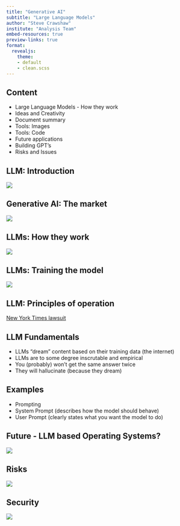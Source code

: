 ```yaml
---
title: "Generative AI"
subtitle: "Large Language Models"
author: "Steve Crawshaw"
institute: "Analysis Team"
embed-resources: true
preview-links: true
format:
  revealjs:
    theme: 
    - default
    - clean.scss
---
```



## Content {background-image="plots/weca_ppt_image_sized_3.png"}

- Large Language Models - How they work
- Ideas and Creativity
- Document summary
- Tools: Images
- Tools: Code
- Future applications
- Building GPT's
- Risks and Issues

## LLM: Introduction {background-image="plots/weca_ppt_image_sized_3.png"}

![](plots/wikipedias-most-popular-articles-of-2023-v0-imoiun5gb05c1.webp)

## Generative AI: The market {background-image="plots/weca_ppt_image_sized_3.png"}

![](plots/llm_list.png)

## LLMs: How they work {background-image="plots/weca_ppt_image_sized_3.png"}
![](plots/llm_predict.png)

## LLMs: Training the model {background-image="plots/weca_ppt_image_sized_3.png"}
![](plots/llm_training_overview.png)


## LLM: Principles of operation {background-image="plots/weca_ppt_image_sized_3.png"}

[New York Times lawsuit](https://s3.eu-central-1.amazonaws.com/up.raindrop.io/raindrop/files/713/595/922/NYT_LLM_POA.pdf?X-Amz-Algorithm=AWS4-HMAC-SHA256&X-Amz-Content-Sha256=UNSIGNED-PAYLOAD&X-Amz-Credential=ASIAZWICFKR6WVGSFWFG%2F20240308%2Feu-central-1%2Fs3%2Faws4_request&X-Amz-Date=20240308T092329Z&X-Amz-Expires=1800&X-Amz-Security-Token=IQoJb3JpZ2luX2VjENn%2F%2F%2F%2F%2F%2F%2F%2F%2F%2FwEaDGV1LWNlbnRyYWwtMSJHMEUCIQDSsylaSWesOpvBYljWNi5f0T9KeniFGQA1v508PRrqVQIgDjH96NaH0IW%2BKnofjkuHNQYQ0nt%2BnrlH5igOsSxJOcYqgQQI0v%2F%2F%2F%2F%2F%2F%2F%2F%2F%2FARAAGgw2NjYyNjEzNDU0MDUiDENLxR8Oa0OGgstzFCrVA5nADpS8zvruX85923IXWkfSGjVDZ7Eo5OU73E5buXz9d3%2FIroHj1d87ZmVc7op7ndoqneOaMEnOVpI07VGXawCWS2P3P8IWa2dcEqfSdH7jfKykxsS3qAa%2F9tT07N2Db91jJG6tnniUaGJdXxOfhY7qGLybB1c9SL%2F3%2FXNJzej%2BKSpbO5nCOdcZzhOvTGgoNkavD478WkN3tzGtjFnL8s2rp0W26iw7S4%2FedhPohpzlkpmikjI0m80YC2I9E84kX77Tpm7OMf0RYxO7EbY1jKIlHHkldrpdu610e%2FAoZqZC7A%2FWbC8ZlQ8MsswTPstFyI5yVJ4MU0gCindvzZi1uNgSGjZVPsa6nO4f%2BE%2FQhG5WBA4V9mCdGzze54NGJYBPsRjQaiW5PnksRE4MI2OpjIMjbZJjLg0z11ZJq09OoOQqFoLAi7ttpB9qjPLhgrtSvqR6RCiCiIfLuEehEkzsnFvb1p%2B9K6d%2BLoSmhUsJuHRyjzyfbS9RVS024eecc7jblDN45URGgx88oWiRMaWD%2FViTTToVFb%2FBB9uCHBvRTMfjz6li8HzGEyuO3zoiyySXfBgxVtzXJkdNTU8NgHLH2D5BPHztZpaNcoAbaw8hlEquGMc1xAUw16SrrwY6pQGHaMrF8GHNhksodyQh9wQ4dsP4chDIWP0QEvWQkKKQpRuru%2FUrHaSM%2BG0LeXx8k%2Fzzxoc1Sry%2F%2Fmhf7EPOr9qzoVJs9K9BB9tTb55nNyrcjjNHx0kar476kMnCSB2b7xeVYV4V5yo0wWFE%2FWvWFCy2SVcJEmAAkkMKdd4h4CY2%2F%2FFQho6Ij4zvJghzRIlRGNWC7MwY5EAuKemhdiDZXpam7lWwCdM%3D&X-Amz-Signature=2d312ad3feb73445bfb1310d87cf49e575a5c6151e3ad3f73c267c01c64afdb1&X-Amz-SignedHeaders=host&x-id=GetObject)


## LLM Fundamentals {background-image="plots/weca_ppt_image_sized_3.png"}

- LLMs "dream" content based on their training data (the internet)
- LLMs are to some degree inscrutable and empirical
- You (probably) won't get the same answer twice
- They will hallucinate (because they dream)


## Examples {background-image="plots/weca_ppt_image_sized_3.png"}

- Prompting
- System Prompt (describes how the model should behave)
- User Prompt (clearly states what you want the model to do)

## Future - LLM based Operating Systems? {background-image="plots/weca_ppt_image_sized_3.png"}
![](plots/llm-future.png)

## Risks {background-image="plots/weca_ppt_image_sized_3.png"}
![](plots/freehugs.jpg)


## Security {background-image="plots/weca_ppt_image_sized_3.png"}
![](plots/llm_security.png)

##  {background-image="plots/weca_ppt_image_sized_3.png"}

